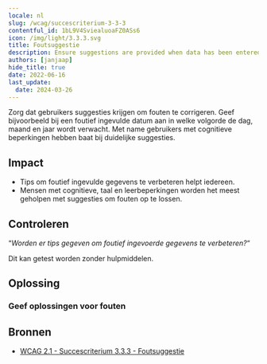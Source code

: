 ```yaml
---
locale: nl
slug: /wcag/succescriterium-3-3-3
contentful_id: 1bL9V4SviealuoaFZ0ASs6
icon: /img/light/3.3.3.svg
title: Foutsuggestie
description: Ensure suggestions are provided when data has been entered incorrectly.
authors: [janjaap]
hide_title: true
date: 2022-06-16
last_update:
  date: 2024-03-26
---
```


<Hero
  title="Foutsuggestie"
  image="/img/light/3.3.3.svg"
  alt="WCAG 3.3.3 - Logo"
  prefix="Succescriterium 3.3.3"
  suffix="Niveau AA"
/>

Zorg dat gebruikers suggesties krijgen om fouten te corrigeren. Geef bijvoorbeeld bij een foutief ingevulde datum aan in welke volgorde de dag, maand en jaar wordt verwacht. Met name gebruikers met cognitieve beperkingen hebben baat bij duidelijke suggesties.

## Impact

- Tips om foutief ingevulde gegevens te verbeteren helpt iedereen.
- Mensen met cognitieve, taal en leerbeperkingen worden het meest geholpen met suggesties om fouten op te lossen.

## Controleren

“*Worden er tips gegeven om foutief ingevoerde gegevens te verbeteren?*“

Dit kan getest worden zonder hulpmiddelen.

## Oplossing

### Geef oplossingen voor fouten

<CodeSample id="input-errors" locale="nl"/>

## Bronnen

- [WCAG 2.1 - Succescriterium 3.3.3 - Foutsuggestie](https://www.w3.org/Translations/WCAG21-nl/#foutsuggestie)
